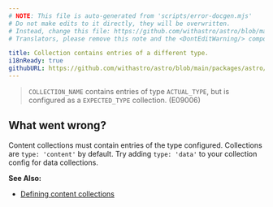 ```yaml
---
# NOTE: This file is auto-generated from 'scripts/error-docgen.mjs'
# Do not make edits to it directly, they will be overwritten.
# Instead, change this file: https://github.com/withastro/astro/blob/main/packages/astro/src/core/errors/errors-data.ts
# Translators, please remove this note and the <DontEditWarning/> component.

title: Collection contains entries of a different type.
i18nReady: true
githubURL: https://github.com/withastro/astro/blob/main/packages/astro/src/core/errors/errors-data.ts
---
```


<DontEditWarning />


> `COLLECTION_NAME` contains entries of type `ACTUAL_TYPE`, but is configured as a `EXPECTED_TYPE` collection. (E09006)

## What went wrong?
Content collections must contain entries of the type configured. Collections are `type: 'content'` by default. Try adding `type: 'data'` to your collection config for data collections.

**See Also:**
-  [Defining content collections](/en/guides/content-collections/#defining-collections)


